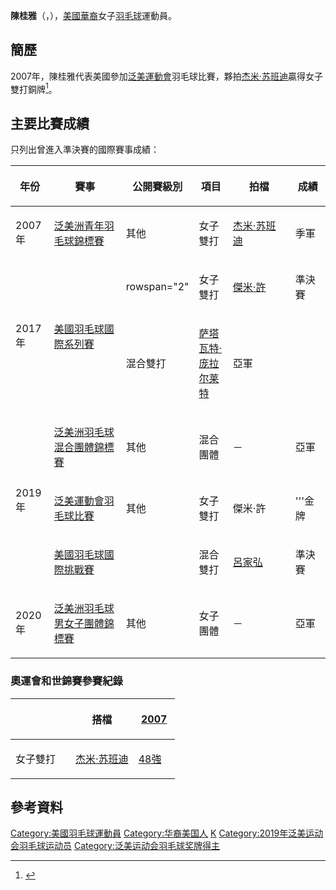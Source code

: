 {{noteTA|G1=Badminton}}
{{Infobox 羽球選手
| playername              = 陳桂雅<br/>{{lang|en|Chen Kuei Ya Joanne}}
| image                   = 
| size                    = 
| caption                 = 
| birth_name              = 
| date_of_birth           = {{birth_date_and_age|1990|5|8}}<ref name="USOlympic">{{en}}{{cite web|title=U.S. Olympic Athletes Profile - Kuei Ya "Joanne" Chen|url=http://usabadminton.org/athletes/kuei-ya-joanne-chen|publisher=United States Olympic Committee|accessdate=2012-02-06}}</ref>
| place_of_birth          = {{ROC}}[[高雄|高雄]]<ref name="USOlympic"/>
| height                  = 
| weight                  = 
| event                   = 女子雙打、混合雙打
| country                 = {{USA}}
| years_active            = 
| handedness              = 
| coach                   = [[何學林_(羽毛球運動員)|何學林]]
| highest_ranking         = 第220位（混雙-[[萨塔瓦特·庞拉尔莱特|庞拉尔莱特]]）
| date_of_highest_ranking = 2017年8月10日<ref name="ranking">{{en}}[http://bwfcontent.tournamentsoftware.com/ranking/player.aspx?id=14070&player=109179 BWF World Ranking - Ranking of Kuei-Ya CHEN (53746)]</ref>
| current_ranking         = 第429位（女單）<br/>第451位（女雙-[[傑米·許|傑米·許]]）<br/>第220位（混雙-[[萨塔瓦特·庞拉尔莱特|庞拉尔莱特]]）
| date_of_current_ranking = 2017年8月10日<ref>{{en}}[http://bwfcontent.tournamentsoftware.com/ranking/category.aspx?id=14070&category=473 BWF World Ranking - BWF世界排名榜 (8/10/2017) - Women's singles]</ref><ref>{{en}}[http://bwfcontent.tournamentsoftware.com/ranking/category.aspx?id=14070&category=475 BWF World Ranking - BWF世界排名榜 (8/10/2017) - Women's doubles] {{Wayback|url=http://bwfcontent.tournamentsoftware.com/ranking/category.aspx?id=14070&category=475 |date=20190701051719 }}</ref><ref>{{en}}[http://bwfcontent.tournamentsoftware.com/ranking/category.aspx?id=14070&category=476 BWF World Ranking - BWF世界排名榜 (8/10/2017) - Mixed doubles] {{Wayback|url=http://bwfcontent.tournamentsoftware.com/ranking/category.aspx?id=14070&category=476 |date=20190701051720 }}</ref>
| played                  = 15勝–19負（男單）<br/>13勝–15負（男雙）<br/>7勝–7負（混雙）
| titles                  = 
| bwf_profile             = 0A674ADF-7CA1-4706-B4C2-86AAD51922D5
| bwf_id                  = 53746
| updated                 = 2017年8月14日
}}
{{MedalTableTop|width=286px}}
{{MedalSport | 女子[[羽毛球|羽毛球]]}}
{{MedalCountry | {{USA}}}}
{{MedalCompetition | [[泛美運動會|泛美運動會]]}}
{{MedalBronze| [[2007年泛美運動會|2007年 里约热内卢]] | 女子雙打 }}
{{MedalGold  | [[2019年泛美運動會|2019年 利馬]] | [[2019年泛美運動會羽毛球比賽|女子雙打]] }}
{{MedalCompetition | [[泛美洲羽毛球錦標賽|泛美洲羽毛球錦標賽]]}}
{{MedalSilver| [[2019年泛美洲羽毛球錦標賽|2019年 利馬]] | [[2019年泛美洲羽毛球混合團體錦標賽|混合團體]] }}
{{MedalCompetition | [[泛美洲羽毛球男女子團體錦標賽|泛美洲羽毛球男女子團體錦標賽]]}}
{{MedalSilver| [[2020年泛美洲羽毛球男女子團體錦標賽|2020年 薩爾瓦多]] | 女子團體 }}
{{MedalCompetition | [[泛美洲青年羽毛球錦標賽|泛美洲青年羽毛球錦標賽]]}}
{{MedalBronze| [[2007年泛美洲青年羽毛球錦標賽|2007年 巴亞爾塔港]] | 女子雙打 }}
{{MedalBottom}}
'''陳桂雅'''（{{lang-en|Chen Kuei Ya Joanne}}，{{bd|1990年|5月8日}}），[[美國|美國]][[華裔|華裔]]女子[[羽毛球|羽毛球]]運動員。

==簡歷==
2007年，陳桂雅代表美國參加[[2007年泛美運動會|泛美運動會]]羽毛球比賽，夥拍[[杰米·苏班迪|杰米·苏班迪]]贏得女子雙打銅牌<ref>{{cite news|title=美羽毛球队泛美运会大放异彩　一华裔包揽三金牌|url=http://www.chinaqw.com/hqhr/hrdt/200707/24/80806.shtml|newspaper=中国侨网|date=2007-07-24}}</ref>。

==主要比賽成績==
只列出曾進入準決賽的國際賽事成績：
{| class=wikitable style="text-align:center; font-size:small;" 
!width="50"|年份
!width="180"|賽事
!width="80"|公開賽級別
!width="60"|項目
!width="150"|拍檔
!width="50"|成績
|-
!rowspan="1"|2007年
|[[2007年泛美洲青年羽毛球錦標賽|泛美洲青年羽毛球錦標賽]]
|其他
|女子雙打
|[[杰米·苏班迪|杰米·苏班迪]]
|bgcolor="#b8860b"|季軍
|-
!rowspan="2"|2017年
|rowspan="2"|[[2017年美國羽毛球國際系列賽|美國羽毛球國際系列賽]]
|rowspan="2" {{BWFIS}}
|女子雙打
|[[傑米·許|傑米·許]]
|bgcolor="#b8860b"|準決賽
|-
|混合雙打
|[[萨塔瓦特·庞拉尔莱特|萨塔瓦特·庞拉尔莱特]]
|bgcolor="silver"|亞軍
|-
!rowspan="3"|2019年
|[[2019年泛美洲羽毛球混合團體錦標賽|泛美洲羽毛球混合團體錦標賽]]
|其他
|混合團體
|－
|bgcolor="silver"|亞軍
|-
|[[2019年泛美運動會羽毛球比賽|泛美運動會羽毛球比賽]]
|其他
|女子雙打
|傑米·許
|bgcolor="gold"|'''金牌
|-
|[[2019年美國羽毛球國際挑戰賽|美國羽毛球國際挑戰賽]]
|{{BWFIC}}
|混合雙打
|{{flagicon|TPE}} [[呂家弘|呂家弘]]
|bgcolor="#b8860b"|準決賽
|-
!rowspan="1"|2020年
|[[2020年泛美洲羽毛球男女子團體錦標賽|泛美洲羽毛球男女子團體錦標賽]]
|其他
|女子團體
|－
|bgcolor="silver"|亞軍
|}
{{BWF賽事級別索引}}

===奧運會和世錦賽參賽紀錄===
{| class=wikitable style="text-align:center; font-size:small;" 
!
!搭檔
!width="50"|[[2007年世界羽毛球錦標賽|2007]]
|-
!width="80"|女子雙打
|align="left"|[[杰米·苏班迪|杰米·苏班迪]]
|[[2007年世界羽毛球錦標賽女子雙打項目|48強]]
|}

==參考資料==
{{reflist}}

{{DEFAULTSORT:Chen, Kuei Ya Joanne}}
[[Category:美國羽毛球運動員|Category:美國羽毛球運動員]]
[[Category:华裔美国人|Category:华裔美国人]]
[[Category:陳姓|K]]
[[Category:2019年泛美运动会羽毛球运动员|Category:2019年泛美运动会羽毛球运动员]]
[[Category:泛美运动会羽毛球奖牌得主|Category:泛美运动会羽毛球奖牌得主]]